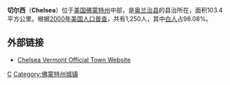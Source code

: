 '''切尔西'''（'''Chelsea'''）位于[[美国|美国]][[佛蒙特州|佛蒙特州]]中部，是[[奥兰治县_(佛蒙特州)|奥兰治县]]的县治所在，面积103.4平方公里。根据[[2000年美国人口普查|2000年美国人口普查]]，共有1,250人，其中[[白人|白人]]占98.08%。

==外部链接==
*[http://www.chelseavt.org/ Chelsea Vermont Official Town Website] {{Wayback|url=http://www.chelseavt.org/ |date=20201016160014 }}

{{Vermont-stub}}

[[Category:佛蒙特州城市|C]]
[[Category:佛蒙特州城镇|Category:佛蒙特州城镇]]